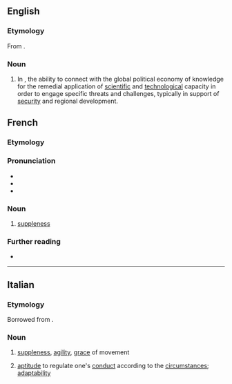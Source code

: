 ==English==

===Etymology===
From {{der|en|fr|souplesse}}.

===Noun===
{{en-noun|-}}

# In {{l|en|guerrilla diplomacy}}, the ability to connect with the global political economy of knowledge for the remedial application of [[scientific]] and [[technological]] capacity in order to engage specific threats and challenges, typically in support of [[security]] and regional development.

==French==

===Etymology===
{{af|fr|souple|-esse}}

===Pronunciation===
* {{fr-IPA}}
* {{rhymes|fr|ɛs}}
* {{audio|fr|LL-Q150 (fra)-Avatea-souplesse.wav|Audio (la souplesse)}}

===Noun===
{{fr-noun|f}}

# [[suppleness]]

===Further reading===
* {{R:TLFi}}

----

==Italian==

===Etymology===
Borrowed from {{bor|it|fr|souplesse}}.

===Noun===
{{it-noun|f|#}}

# [[suppleness]], [[agility]], [[grace]] of movement
# {{lb|it|figurative|by extension}} [[aptitude]] to regulate one's [[conduct]] according to the [[circumstance]]s; [[adaptability]]